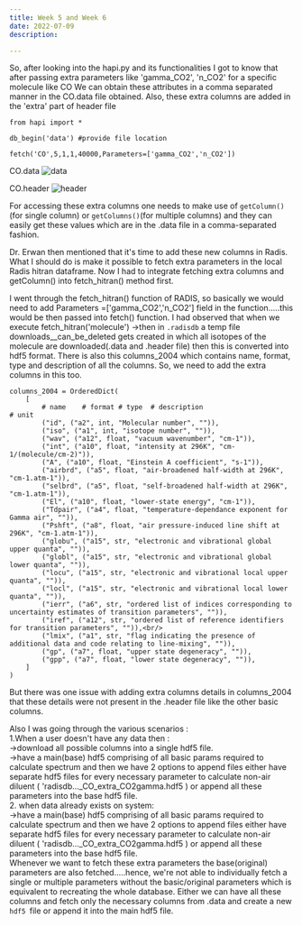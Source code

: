 ```yaml
---
title: Week 5 and Week 6
date: 2022-07-09
description:

---
```


So, after looking into the hapi.py  and its functionalities I got to know that after passing extra parameters like 'gamma_CO2', 'n_CO2' for a specific molecule like CO
We can obtain these attributes in a comma separated manner in the CO.data file obtained.
Also, these extra columns are added in the 'extra' part of header file
```
from hapi import *

db_begin('data') #provide file location

fetch('CO',5,1,1,40000,Parameters=['gamma_CO2','n_CO2'])
```

CO.data 
![data](./CO_data.png)

CO.header
![header](./CO_header.png)


For accessing these extra columns one needs to make use of `getColumn()` (for single column) or `getColumns()`(for multiple columns) and they can easily
get these values which are in the .data file in a comma-separated fashion.

Dr. Erwan then mentioned that it's time to add these new columns in Radis. What I should do is make it possible to fetch extra parameters in the local Radis hitran dataframe.
Now I had to integrate fetching extra columns and getColumn() into fetch_hitran() method first.

I went through  the fetch_hitran() function  of RADIS, so basically we would need to add Parameters =['gamma_CO2','n_CO2'] field in the function.....this would be then passed into fetch() function.
I had observed that when we execute fetch_hitran('molecule') ->then in `.radisdb` a temp file downloads__can_be_deleted gets created in which all isotopes of the molecule are downloaded(.data and .header file) then this is converted into hdf5 format.
There is also this columns_2004 which contains name, format, type and description of all the columns. So, we need to add the extra columns in this too.
```
columns_2004 = OrderedDict(  
    [
        # name    # format # type  # description                                 # unit
        ("id", ("a2", int, "Molecular number", "")),
        ("iso", ("a1", int, "isotope number", "")),
        ("wav", ("a12", float, "vacuum wavenumber", "cm-1")),
        ("int", ("a10", float, "intensity at 296K", "cm-1/(molecule/cm-2)")),
        ("A", ("a10", float, "Einstein A coefficient", "s-1")),
        ("airbrd", ("a5", float, "air-broadened half-width at 296K", "cm-1.atm-1")),
        ("selbrd", ("a5", float, "self-broadened half-width at 296K", "cm-1.atm-1")),
        ("El", ("a10", float, "lower-state energy", "cm-1")),
        ("Tdpair", ("a4", float, "temperature-dependance exponent for Gamma air", "")),
        ("Pshft", ("a8", float, "air pressure-induced line shift at 296K", "cm-1.atm-1")),
        ("globu", ("a15", str, "electronic and vibrational global upper quanta", "")),
        ("globl", ("a15", str, "electronic and vibrational global lower quanta", "")),
        ("locu", ("a15", str, "electronic and vibrational local upper quanta", "")),
        ("locl", ("a15", str, "electronic and vibrational local lower quanta", "")),
        ("ierr", ("a6", str, "ordered list of indices corresponding to uncertainty estimates of transition parameters", "")),
        ("iref", ("a12", str, "ordered list of reference identifiers for transition parameters", "")),<br/>
        ("lmix", ("a1", str, "flag indicating the presence of additional data and code relating to line-mixing", "")),
        ("gp", ("a7", float, "upper state degeneracy", "")),
        ("gpp", ("a7", float, "lower state degeneracy", "")),
    ]
)
```

But there was one issue with adding extra columns details in columns_2004 that these details were not present in the .header file like the other basic columns.

Also  I was going through the various scenarios : <br/>
1.When a user doesn't have any data then :<br/>
->download all possible columns into a single hdf5 file.<br/>
->have a main(base) hdf5 comprising of all basic params required to calculate spectrum and then we have 2 options to append files either have separate hdf5 files for every necessary parameter to calculate non-air diluent ( 'radisdb\...\_CO_extra_CO2gamma.hdf5 ) or append all these parameters into the base hdf5 file.<br/>
2. when data already exists on system:<br/>
->have a main(base) hdf5 comprising of all basic params required to calculate spectrum and then we have 2 options to append files either have separate hdf5 files for every necessary parameter to calculate non-air diluent ( 'radisdb\...\_CO_extra_CO2gamma.hdf5 ) or append all these parameters into the base hdf5 file.<br/>
Whenever we want to fetch these extra parameters the base(original) parameters are also fetched.....hence, we're not able to individually fetch a single or multiple parameters without the basic/original parameters which is equivalent to recreating the whole database.
Either we can have all these columns and fetch only the necessary columns from .data and create a new `hdf5 `file or append it into the main hdf5 file.



